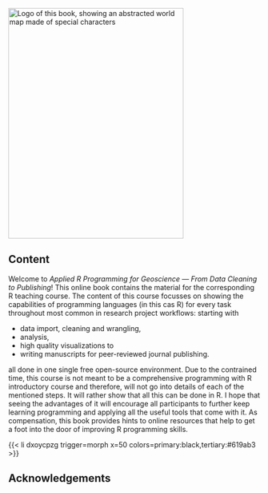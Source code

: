 <a href="https://github.com/MxNl/applied_programming_for_geoscience_book"><img src="images/logo.svg" alt="Logo of this book, showing an abstracted world map made of special characters" class="cover" width="350" height="460"/></a>

## Content {.unnumbered}

Welcome to *Applied R Programming for Geoscience --- From Data Cleaning to Publishing*! This online book contains the material for the corresponding R teaching course. The content of this course focusses on showing the capabilities of programming languages (in this cas R) for every task throughout most common in research project workflows: starting with

-   data import, cleaning and wrangling,
-   analysis,
-   high quality visualizations to
-   writing manuscripts for peer-reviewed journal publishing.

all done in one single free open-source environment. Due to the contrained time, this course is not meant to be a comprehensive programming with R introductory course and therefore, will not go into details of each of the mentioned steps. It will rather show that all this can be done in R. I hope that seeing the advantages of it will encourage all participants to further keep learning programming and applying all the useful tools that come with it. As compensation, this book provides hints to online resources that help to get a foot into the door of improving R programming skills.

{{< li dxoycpzg trigger=morph x=50 colors=primary:black,tertiary:#619ab3 >}}

## Acknowledgements {.unnumbered}
